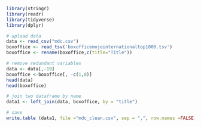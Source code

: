 
```{r}
library(stringr)
library(readr)
library(tidyverse)
library(dplyr)
```


```{r}
# upload data
data <- read_csv("mdc.csv")
boxoffice <- read_tsv('boxofficemojointernationaltop1000.tsv')
boxoffice <- rename(boxoffice,c(title="Title"))
```

```{r}
# remove redundant variables
data <- data[,-19]
boxoffice <-boxoffice[, -c(1,8)]
head(data)
head(boxoffice)
```

```{r}
# join two dataframe by name
data1 <- left_join(data, boxoffice, by = "title")
```

```{r}
# save
write.table (data1, file ="mdc_clean.csv", sep = ",", row.names =FALSE)
```




